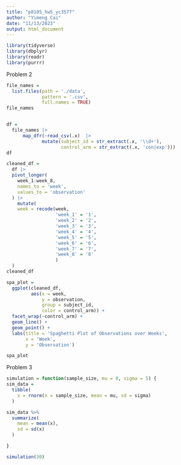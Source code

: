 ```yaml
---
title: "p8105_hw5_yc3577"
author: "Yimeng Cai"
date: "11/13/2023"
output: html_document
---
```


```r
library(tidyverse)
library(dbplyr)
library(readr)
library(purrr)
```

Problem 2
```r

file_names = 
  list.files(path = './data', 
             pattern = '.csv',
             full.names = TRUE)
file_names


df = 
  file_names |>
      map_dfr(~read_csv(.x)  |>
             mutate(subject_id = str_extract(.x, '\\d+'),
                    control_arm = str_extract(.x, 'con|exp')))
df

cleaned_df =
  df |>
  pivot_longer(
    week_1:week_8,
    names_to = 'week',
    values_to = 'observation'
  ) |>
    mutate(
    week = recode(week, 
                  'week_1' = '1',
                  'week_2' = '2',
                  'week_3' = '3',
                  'week_4' = '4',
                  'week_5' = '5',
                  'week_6' = '6',
                  'week_7' = '7',
                  'week_8' = '8'
                  )
  )
cleaned_df
```
```r
spa_plot = 
  ggplot(cleaned_df,
         aes(x = week, 
             y = observation,
             group = subject_id,
             color = control_arm)) +
  facet_wrap(~control_arm) +
  geom_line() +
  geom_point() +
  labs(title = 'Spaghetti Plot of Observations over Weeks',
       x = 'Week',
       y = 'Observation')

spa_plot
```

Problem 3

```r
simulation = function(sample_size, mu = 0, sigma = 5) {
sim_data = 
  tibble(
    x = rnorm(n = sample_size, mean = mu, sd = sigma)
  )

sim_data %>%
  summarize(
    mean = mean(x),
    sd = sd(x)
  )

}

simulation(30)
```


